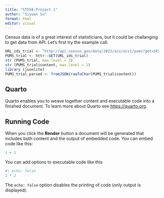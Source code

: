 ```yaml
---
title: "ST558-Project 1"
author: "Siyuan Su"
format: html
editor: visual
---
```


Census data is of a great interest of statisticians, but it could be challanging to get data from API. Let's first try the example call:

```r
URL_ids_trial <- "http://api.census.gov/data/2022/acs/acs1/pums?get=SEX,PWGTP,MAR&SCHL=24&key=41b1ae36641c0a01c8cf9a48396a6c82ab8f6d9c"
PUMS_trial <- httr::GET(URL_ids_trial)
str (PUMS_trial, max.level = 2)
str (PUMS_trial$content, max.level = 1)
library (jsonlite)
PUMS_trial_parsed <- fromJSON(rawToChar(PUMS_trial$content))
```

## Quarto

Quarto enables you to weave together content and executable code into a finished document. To learn more about Quarto see <https://quarto.org>.

## Running Code

When you click the **Render** button a document will be generated that includes both content and the output of embedded code. You can embed code like this:

```r
1 + 1
```

You can add options to executable code like this

```r
#| echo: false
2 * 2
```

The `echo: false` option disables the printing of code (only output is displayed).
